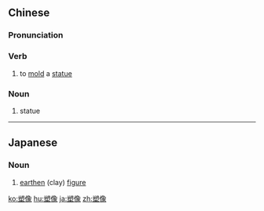 {{also|創造|想像}}
==Chinese==
{{zh-forms}}

===Pronunciation===
{{zh-pron
|m=sùxiàng
|c=sou3 zoeng6
|mn=qz:sok-siǒng/tw,xm:sok-siōng/zz:sok-chhiāng
|cat=v,n
}}

===Verb===
{{zh-verb}}

# to [[mold]] a [[statue]]

===Noun===
{{zh-noun}}

# statue

----

==Japanese==
{{ja-kanjitab|そ|ぞう|yomi=o}}

===Noun===
{{ja-noun|そぞう}}

# [[earthen]] (clay) [[figure]]

[[ko:塑像]]
[[hu:塑像]]
[[ja:塑像]]
[[zh:塑像]]